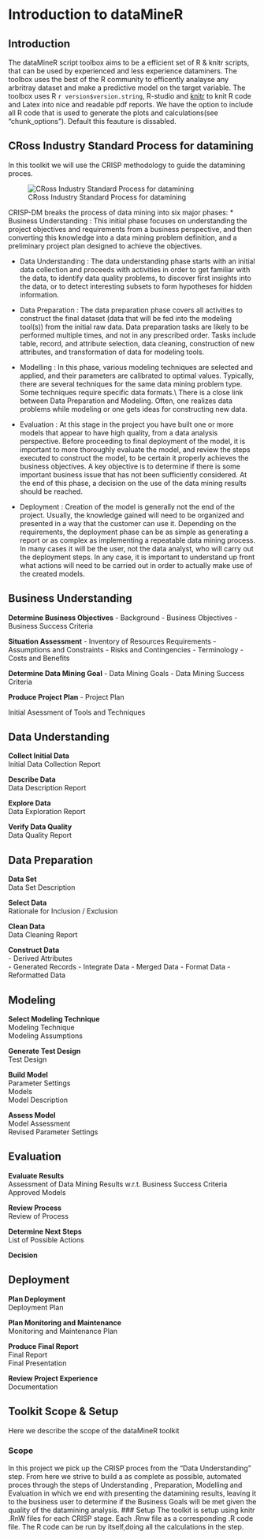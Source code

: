 Introduction to dataMineR 
========================================================

Introduction
----------------------
The dataMineR script toolbox aims to be a efficient set of R & knitr scripts, that can be used by experienced and less experience dataminers. The toolbox uses the best of the R community to efficently analayse any arbritray dataset and make a predictive model on the target variable.
The toolbox uses R `r version$version.string`, R-studio and [knitr](http://yihui.name/knitr/) to knit R code and Latex into nice and readable pdf reports. We have the option to include all R code that is used to generate the plots and calculations(see "chunk\_options"). Default this feauture is dissabled.

CRoss Industry Standard Process for datamining
--------------------------
In this toolkit we will use the CRISP methodology to guide the datamining proces.

![CRoss Industry Standard Process for datamining](../figure/CRISP-circle.png)

CRISP-DM breaks the process of data mining into six major phases:
* Business Understanding : This initial phase focuses on understanding the project objectives and requirements from a
business perspective, and then converting this knowledge into a data mining problem
definition, and a preliminary project plan designed to achieve the objectives.

* Data Understanding : The data understanding phase starts with an initial data collection and proceeds with activities in order to get familiar with the data, to identify data quality problems, to discover first insights into the data, or to detect interesting subsets to form hypotheses for hidden
information.

* Data Preparation : The data preparation phase covers all activities to construct the final dataset (data that will be fed into the modeling tool(s)) from the initial raw data. Data preparation tasks are likely to be performed multiple times, and not in any prescribed order. Tasks include table, record, and
attribute selection, data cleaning, construction of new attributes, and transformation of data for modeling tools.

* Modelling :
  In this phase, various modeling techniques are selected and applied, and their parameters are
calibrated to optimal values. Typically, there are several techniques for the same data mining
problem type. Some techniques require specific data formats.\\
There is a close link between Data Preparation and Modeling. Often, one realizes data
problems while modeling or one gets ideas for constructing new data.

* Evaluation :
  At this stage in the project you have built one or more models that appear to have high quality,
from a data analysis perspective. Before proceeding to final deployment of the model, it is
important to more thoroughly evaluate the model, and review the steps executed to construct
the model, to be certain it properly achieves the business objectives. A key objective is to
determine if there is some important business issue that has not been sufficiently considered.
At the end of this phase, a decision on the use of the data mining results should be reached.

* Deployment :
  Creation of the model is generally not the end of the project. Usually, the knowledge gained
will need to be organized and presented in a way that the customer can use it. Depending on
the requirements, the deployment phase can be as simple as generating a report or as complex
as implementing a repeatable data mining process. In many cases it will be the user, not the
data analyst, who will carry out the deployment steps. In any case, it is important to
understand up front what actions will need to be carried out in order to actually make use of
the created models.

Business Understanding
--------------------------
**Determine Business Objectives**
- Background 
- Business Objectives
- Business Success Criteria

**Situation Assessment**
- Inventory of Resources Requirements 
- Assumptions and Constraints 
- Risks and Contingencies 
- Terminology 
- Costs and Benefits 

**Determine Data Mining Goal**
- Data Mining Goals 
- Data Mining Success Criteria 

**Produce Project Plan**
- Project Plan 

Initial Asessment of Tools and Techniques 

Data Understanding
-------------------------
**Collect Initial Data**  
Initial Data Collection Report 

**Describe Data**  
Data Description Report 

**Explore Data**  
Data Exploration Report 

**Verify Data Quality**   
Data Quality Report 

Data Preparation
-----------------
**Data Set**  
Data Set Description 

**Select Data**    
Rationale for Inclusion / Exclusion

**Clean Data**  
Data Cleaning Report 

**Construct Data**   
- Derived Attributes  
- Generated Records 
- Integrate Data 
- Merged Data 
- Format Data 
- Reformatted Data 

Modeling
-------------------------
**Select Modeling Technique**  
Modeling Technique  
Modeling Assumptions 

**Generate Test Design**  
Test Design

**Build Model**  
Parameter Settings   
Models  
Model Description   

**Assess Model**  
Model Assessment  
Revised Parameter Settings
  
Evaluation
------------------------------
**Evaluate Results**   
Assessment of Data Mining Results w.r.t. Business Success Criteria  
Approved Models 

**Review Process**  
Review of Process  

**Determine Next Steps**   
List of Possible Actions 

**Decision**  

Deployment
----------------------------
**Plan Deployment**  
Deployment Plan

**Plan Monitoring and Maintenance**  
Monitoring and Maintenance Plan

**Produce Final Report**  
Final Report  
Final Presentation

**Review Project Experience**   
Documentation

Toolkit Scope & Setup
-------------------------
Here we describe the scope of the dataMineR toolkit

### Scope
In this project we pick up the CRISP proces from the "Data Understanding" step. From here we strive to build a as complete as possible, automated proces through the steps of Understanding , Preparation, Modelling and Evaluation in which we end with presenting the datamining results, leaving it to the business user to determine if the Business Goals will be met given the quality of the datamining analysis. 
### Setup
The toolkit is setup using knitr .RnW files for each CRISP stage. Each .Rnw file as a corresponding .R code file. The R code can be run by itself,doing all the calculations in the step.
